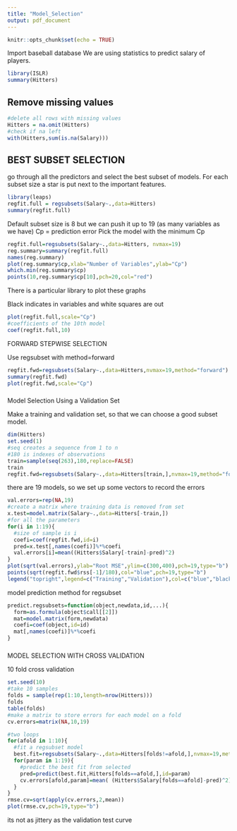 ```yaml
---
title: "Model_Selection"
output: pdf_document
---
```


```r
knitr::opts_chunk$set(echo = TRUE)
```

Import baseball database
We are using statistics to predict salary of players.
```r
library(ISLR)
summary(Hitters)
```

## Remove missing values 

```r
#delete all rows with missing values
Hitters = na.omit(Hitters)
#check if na left
with(Hitters,sum(is.na(Salary)))
```
## BEST SUBSET SELECTION
go through all the predictors and select the best subset of models.
For each subset size a star is put next to the important features.

```r
library(leaps)
regfit.full = regsubsets(Salary~.,data=Hitters)
summary(regfit.full)
```
Default subset size is 8 but we can push it up to 19 (as many variables as we have)
Cp = prediction error
Pick the model with the minimum Cp
```r
regfit.full=regsubsets(Salary~.,data=Hitters, nvmax=19)
reg.summary=summary(regfit.full)
names(reg.summary)
plot(reg.summary$cp,xlab="Number of Variables",ylab="Cp")
which.min(reg.summary$cp)
points(10,reg.summary$cp[10],pch=20,col="red")
```

There is a particular library to plot these graphs

Black indicates in variables and white squares are out
```r
plot(regfit.full,scale="Cp")
#coefficients of the 10th model
coef(regfit.full,10)
```
FORWARD STEPWISE SELECTION

Use regsubset with method=forward
```r
regfit.fwd=regsubsets(Salary~.,data=Hitters,nvmax=19,method="forward")
summary(regfit.fwd)
plot(regfit.fwd,scale="Cp")
```


###
Model Selection Using a Validation Set

Make a training and validation set, so that we can choose a good subset model.

```r
dim(Hitters)
set.seed(1)
#seq creates a sequence from 1 to n
#180 is indexes of observations
train=sample(seq(263),180,replace=FALSE)
train
regfit.fwd=regsubsets(Salary~.,data=Hitters[train,],nvmax=19,method="forward")
```
there are 19 models, so we set up some vectors to record the errors
```r
val.errors=rep(NA,19)
#create a matrix where training data is removed from set
x.test=model.matrix(Salary~.,data=Hitters[-train,])
#for all the parameters
for(i in 1:19){
  #size of sample is i
  coefi=coef(regfit.fwd,id=i)
  pred=x.test[,names(coefi)]%*%coefi
  val.errors[i]=mean((Hitters$Salary[-train]-pred)^2)
}
plot(sqrt(val.errors),ylab="Root MSE",ylim=c(300,400),pch=19,type="b")
points(sqrt(regfit.fwd$rss[-1]/180),col="blue",pch=19,type="b")
legend("topright",legend=c("Training","Validation"),col=c("blue","black"),pch=19)
```
model prediction method for regsubset

```r
predict.regsubsets=function(object,newdata,id,...){
  form=as.formula(object$call[[2]])
  mat=model.matrix(form,newdata)
  coefi=coef(object,id=id)
  mat[,names(coefi)]%*%coefi
}
```





#####
MODEL SELECTION WITH CROSS VALIDATION

10 fold cross validation

```r
set.seed(10)
#take 10 samples 
folds = sample(rep(1:10,length=nrow(Hitters)))
folds
table(folds)
#make a matrix to store errors for each model on a fold
cv.errors=matrix(NA,10,19)

#two loops
for(afold in 1:10){
  #fit a regsubset model
  best.fit=regsubsets(Salary~.,data=Hitters[folds!=afold,],nvmax=19,method="forward")
  for(param in 1:19){
    #predict the best fit from selected
    pred=predict(best.fit,Hitters[folds==afold,],id=param)
    cv.errors[afold,param]=mean( (Hitters$Salary[folds==afold]-pred)^2)    
  }
}
rmse.cv=sqrt(apply(cv.errors,2,mean))
plot(rmse.cv,pch=19,type="b")
```
its not as jittery as the validation test curve


















